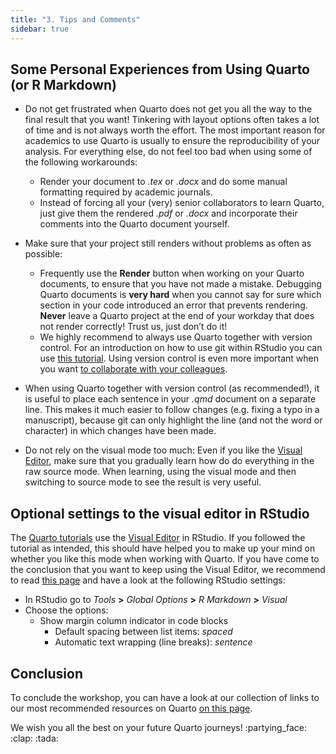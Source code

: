 ```yaml
---
title: "3. Tips and Comments"
sidebar: true
---
```


## Some Personal Experiences from Using Quarto (or R Markdown)

- Do not get frustrated when Quarto does not get you all the way to the final result that you want! Tinkering with layout options often takes a lot of time and is not always worth the effort. The most important reason for academics to use Quarto is usually to ensure the reproducibility of your analysis. For everything else, do not feel too bad when using some of the following workarounds:
    - Render your document to *.tex* or *.docx* and do some manual formatting required by academic journals.
    - Instead of forcing all your (very) senior collaborators to learn Quarto, just give them the rendered *.pdf* or *.docx* and incorporate their comments into the Quarto document yourself.

- Make sure that your project still renders without problems as often as possible:
   - Frequently use the **Render** button when working on your Quarto documents, to ensure that you have not made a mistake. Debugging Quarto documents is **very hard** when you cannot say for sure which section in your code introduced an error that prevents rendering. **Never** leave a Quarto project at the end of your workday that does not render correctly! Trust us, just don't do it!
   - We highly recommend to always use Quarto together with version control. For an introduction on how to use git within RStudio you can use [this tutorial](https://malikaihle.github.io/Introduction-RStudio-Git-GitHub/).  Using version control is even more important when you want [to collaborate with your colleagues](https://malikaihle.github.io/Collaborative-RStudio-GitHub/).

- When using Quarto together with version control (as recommended!), it is useful to place each sentence in your *.qmd* document on a separate line. This makes it much easier to follow changes (e.g. fixing a typo in a manuscript), because git can only highlight the line (and not the word or character) in which changes have been made.

- Do not rely on the visual mode too much: Even if you like the [Visual Editor](https://quarto.org/docs/visual-editor/), make sure that you gradually learn how do do everything in the raw source mode. When learning, using the visual mode and then switching to source mode to see the result is very useful.

## Optional settings to the visual editor in RStudio

The [Quarto tutorials](https://quarto.org/docs/get-started/) use the [Visual Editor](https://quarto.org/docs/visual-editor/) in RStudio. If you followed the tutorial as intended, this should have helped you to make up your mind on whether you like this mode when working with Quarto. If you have come to the conclusion that you want to keep using the Visual Editor, we recommend to read [this page](https://quarto.org/docs/visual-editor/markdown.html) and have a look at the following RStudio settings: 

- In RStudio go to *Tools* **>** *Global Options* **>** *R Markdown* **>** *Visual*
- Choose the options:
  - Show margin column indicator in code blocks
	- Default spacing between list items: *spaced*
	- Automatic text wrapping (line breaks): *sentence*


## Conclusion

To conclude the workshop, you can have a look at our collection of links to our most recommended resources on Quarto [on this page](links.qmd).

We wish you all the best on your future Quarto journeys! :partying_face: :clap: :tada:
